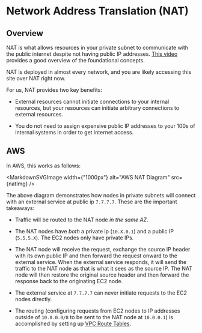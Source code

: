 

# Network Address Translation (NAT)

## Overview

NAT is what allows resources in your private subnet to communicate with the public internet despite not having public
IP addresses. [This video](https://www.youtube.com/watch?v=FTUV0t6JaDA) provides a good overview of the foundational concepts.

NAT is deployed in almost every network, and you are likely accessing this site over NAT right now.

For us, NAT provides two key benefits:

* External resources cannot initiate connections to your internal resources, but your resources can initiate arbitrary connections
  to external resources.

* You do not need to assign expensive public IP addresses to your 100s of internal systems in order to get internet access.

## AWS

In AWS, this works as follows:

<MarkdownSVGImage width={"1000px"} alt="AWS NAT Diagram" src={natImg} />

The above diagram demonstrates how nodes in private subnets will connect with an external service at public ip `7.7.7.7`.
These are the important takeaways:

* Traffic will be routed to the NAT node *in the same AZ*.

* The NAT nodes have *both* a private ip (`10.X.0.1`) and a public IP
  (`5.5.5.X`). The EC2 nodes only have private IPs.

* The NAT node will receive the request, exchange the source IP header with its own public IP and then forward
  the request onward to the external service. When the external service responds, it will send the traffic to the NAT node as that
  is what it sees as the source IP. The NAT node will then restore the original source header and then forward the response back to the originating EC2 node.

* The external service at `7.7.7.7` can never initiate requests to the EC2 nodes directly.

* The routing (configuring requests from EC2 nodes to IP addresses outside of `10.0.0.0/8` to be sent to the NAT node at `10.0.0.1`)
  is accomplished by setting up [VPC Route Tables](https://docs.aws.amazon.com/vpc/latest/userguide/WorkWithRouteTables.html).
